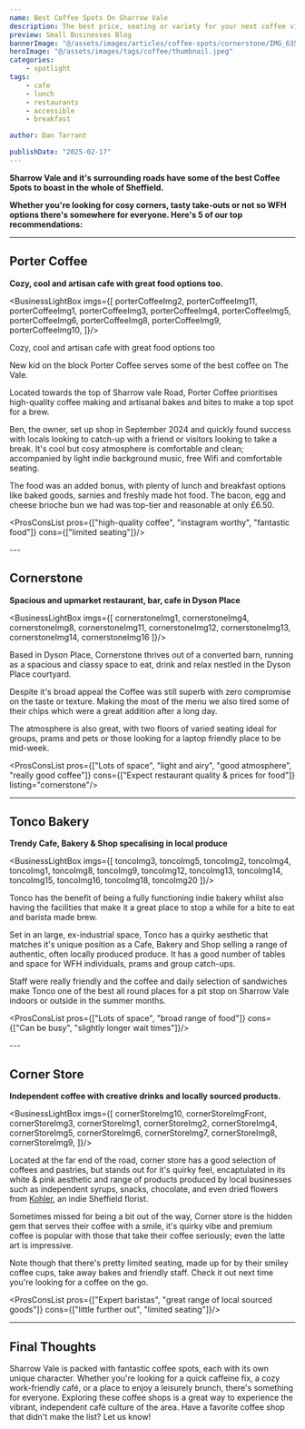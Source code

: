 ```yaml
---
name: Best Coffee Spots On Sharrow Vale
description: The best price, seating or variety for your next coffee visit.
preview: Small Businesses Blog
bannerImage: "@/assets/images/articles/coffee-spots/cornerstone/IMG_6354.jpeg"
heroImage: "@/assets/images/tags/coffee/thumbnail.jpeg"
categories: 
    - spotlight
tags:
    - cafe
    - lunch
    - restaurants
    - accessible
    - breakfast

author: Dan Tarrant

publishDate: "2025-02-17"
---
```


**Sharrow Vale and it's surrounding roads have some of the best Coffee Spots to boast in the whole of Sheffield.**

**Whether you're looking for cosy corners, tasty take-outs or not so WFH options there's somewhere for everyone. Here's 5 of our top recommendations:**

---

## Porter Coffee

**Cozy, cool and artisan cafe with great food options too.**


<BusinessLightBox imgs={[
    porterCoffeeImg2,
    porterCoffeeImg11,
    porterCoffeeImg1,
    porterCoffeeImg3,
    porterCoffeeImg4,
    porterCoffeeImg5,
    porterCoffeeImg6,
    porterCoffeeImg8,
    porterCoffeeImg9,
    porterCoffeeImg10,
]}/>

Cozy, cool and artisan cafe with great food options too

New kid on the block Porter Coffee serves some of the best coffee on The Vale.

Located towards the top of Sharrow vale Road, Porter Coffee prioritises high-quality coffee making and artisanal bakes and bites to make a top spot for a brew.

Ben, the owner, set up shop in September 2024 and quickly found success with locals looking to catch-up with a friend or visitors looking to take a break. It's cool but cosy atmosphere is comfortable and clean; accompanied by light indie background music, free Wifi and comfortable seating.

The food was an added bonus, with plenty of lunch and breakfast options like baked goods, sarnies and freshly made hot food. The bacon, egg and cheese brioche bun we had was top-tier and reasonable at only £6.50.

<ProsConsList pros={["high-quality coffee", "instagram worthy", "fantastic food"]} cons={["limited seating"]}/>

<BusinessTags businessKey="porter-coffee"/>
---

## Cornerstone

**Spacious and upmarket restaurant, bar, cafe in Dyson Place**


<BusinessLightBox imgs={[
    cornerstoneImg1,
    cornerstoneImg4,
    cornerstoneImg8,
    cornerstoneImg11,
    cornerstoneImg12,
    cornerstoneImg13,
    cornerstoneImg14,
    cornerstoneImg16
]}/>

Based in Dyson Place, Cornerstone thrives out of a converted barn, running as a spacious and classy space to eat, drink and relax nestled in the Dyson Place courtyard.

Despite it's broad appeal the Coffee was still superb with zero compromise on the taste or texture. Making the most of the menu we also tired some of their chips which were a great addition after a long day.

The atmosphere is also great, with two floors of varied seating ideal for groups, prams and pets or those looking for a laptop friendly place to be mid-week.

<ProsConsList pros={["Lots of space", "light and airy", "good atmosphere", "really good coffee"]} cons={["Expect restaurant quality & prices for food"]} listing="cornerstone"/>

<BusinessTags businessKey="cornerstone"/>

---

## Tonco Bakery

**Trendy Cafe, Bakery & Shop specalising in local produce**


<BusinessLightBox imgs={[
    toncoImg3,
    toncoImg5,
    toncoImg2,
    toncoImg4,
    toncoImg1,
    toncoImg8,
    toncoImg9,
    toncoImg12,
    toncoImg13,
    toncoImg14,
    toncoImg15,
    toncoImg16,
    toncoImg18,
    toncoImg20
]}/>

Tonco has the benefit of being a fully functioning indie bakery whilst also having the facilities that make it a great place to stop a while for a bite to eat and barista made brew.  

Set in an large, ex-industrial space, Tonco has a quirky aesthetic that matches it's unique position as a Cafe, Bakery and Shop selling a range of authentic, often locally produced produce. It has a good number of tables and space for WFH individuals, prams and group catch-ups. 

Staff were really friendly and the coffee and daily selection of sandwiches make Tonco one of the best all round places for a pit stop on Sharrow Vale indoors or outside in the summer months. 

<ProsConsList pros={["Lots of space", "broad range of food"]} cons={["Can be busy", "slightly longer wait times"]}/>

<BusinessTags businessKey="tonco"/>
---

## Corner Store

**Independent coffee with creative drinks and locally sourced products.**


<BusinessLightBox imgs={[
    cornerStoreImg10,
    cornerStoreImgFront,
    cornerStoreImg3,
    cornerStoreImg1,
    cornerStoreImg2,
    cornerStoreImg4,
    cornerStoreImg5,
    cornerStoreImg6,
    cornerStoreImg7,
    cornerStoreImg8,
    cornerStoreImg9,
]}/>

Located at the far end of the road, corner store has a good selection of coffees and pastries, but stands out for it's quirky feel, encaptulated in its white & pink aesthetic and range of products produced by local businesses such as independent syrups, snacks, chocolate, and even dried flowers from [Kohler](https://www.kohler-homeware.com/?fbclid=PAZXh0bgNhZW0CMTEAAaYnnnhNzG9ZimZy2n46go_WPe0GENuppy_r-tdF3zV81UAEps-oHFzK1ZI_aem_bQvPg3XAxZnEhIbbI-CW-Q), an indie Sheffield florist.

Sometimes missed for being a bit out of the way, Corner store is the hidden gem that serves their coffee with a smile, it's quirky vibe and premium coffee is popular with those that take their coffee seriously; even the latte art is impressive. 

Note though that there's pretty limited seating, made up for by their smiley coffee cups, take away bakes and friendly staff. Check it out next time you're looking for a coffee on the go.

<ProsConsList pros={["Expert baristas", "great range of local sourced goods"]} cons={["little further out", "limited seating"]}/>

<BusinessTags businessKey="corner-store"/>

---

## Final Thoughts

Sharrow Vale is packed with fantastic coffee spots, each with its own unique character. Whether you're looking for a quick caffeine fix, a cozy work-friendly café, or a place to enjoy a leisurely brunch, there's something for everyone. Exploring these coffee shops is a great way to experience the vibrant, independent café culture of the area. Have a favorite coffee shop that didn't make the list? Let us know!


